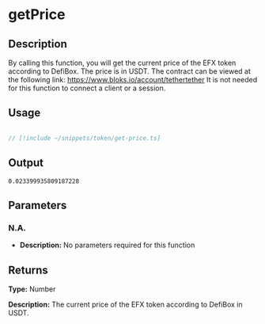 # getPrice

## Description

By calling this function, you will get the current price of the EFX token according to DefiBox.
The price is in USDT. The contract can be viewed at the following link: https://www.bloks.io/account/tethertether
It is not needed for this function to connect a client or a session.


## Usage

```ts twoslash

// [!include ~/snippets/token/get-price.ts]
```

## Output

```
0.023399935809187228
```
## Parameters

### N.A.
- **Description:** No parameters required for this function

## Returns

**Type:**  Number

**Description:** The current price of the EFX token according to DefiBox in USDT.

